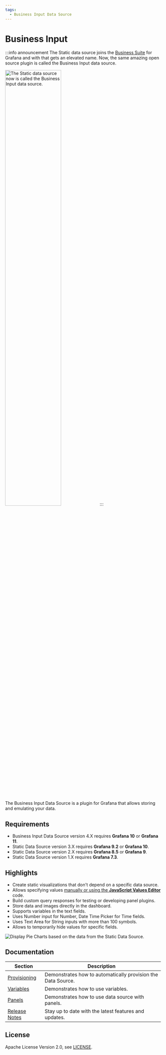 ```yaml
---
tags:
  - Business Input Data Source
---
```



# Business Input

:::info announcement
The Static data source joins the [Business Suite](/plugins/) for Grafana and with that gets an elevated name. Now, the same amazing open source plugin is called the Business Input data source.

<Image
  title="The Static data source now is called the Business Input data source."
  src="/img/plugins/volkovlabs-static-datasource/new-name.png"
  width="60%"
/>
:::

The Business Input Data Source is a plugin for Grafana that allows storing and emulating your data.

<Youtube
  id="QOV8ECOUjWs"
  title="Tutorial and examples how to mimic any data source."
/>

## Requirements

- Business Input Data Source version 4.X requires **Grafana 10** or **Grafana 11**.
- Static Data Source version 3.X requires **Grafana 9.2** or **Grafana 10**.
- Static Data Source version 2.X requires **Grafana 8.5** or **Grafana 9**.
- Static Data Source version 1.X requires **Grafana 7.3**.

<GettingStarted />

## Highlights

- Create static visualizations that don't depend on a specific data source.
- Allows specifying values [manually or using the **JavaScript Values Editor**](/plugins/volkovlabs-static-datasource/panels/business-charts/) code.
- Build custom query responses for testing or developing panel plugins.
- Store data and images directly in the dashboard.
- Supports variables in the text fields.
- Uses Number input for Number, Date Time Picker for Time fields.
- Uses Text Area for String inputs with more than 100 symbols.
- Allows to temporarily hide values for specific fields.

<Image
  title="Display Pie Charts based on the data from the Static Data Source."
  src="/img/plugins/volkovlabs-static-datasource/dashboard.png"
/>

## Documentation

| Section                      | Description                                                  |
| ---------------------------- | ------------------------------------------------------------ |
| [Provisioning](provisioning) | Demonstrates how to automatically provision the Data Source. |
| [Variables](variables)       | Demonstrates how to use variables.                           |
| [Panels](panels)             | Demonstrates how to use data source with panels.             |
| [Release Notes](release)     | Stay up to date with the latest features and updates.        |

## License

Apache License Version 2.0, see [LICENSE](https://github.com/volkovlabs/business-input/blob/main/LICENSE).

<Feedback />
